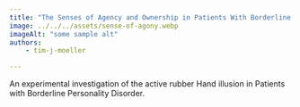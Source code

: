 ```yaml
---
title: "The Senses of Agency and Ownership in Patients With Borderline Personality Disorder" 
image: ../../../assets/sense-of-agony.webp
imageAlt: "some sample alt"
authors: 
    - tim-j-moeller

---
```

An experimental investigation of the active rubber Hand illusion in Patients with Borderline Personality Disorder. 